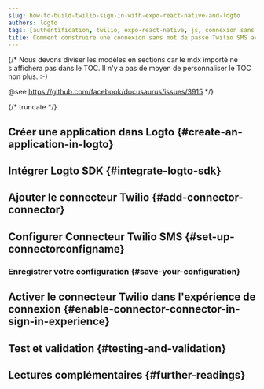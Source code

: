 ```yaml
---
slug: how-to-build-twilio-sign-in-with-expo-react-native-and-logto
authors: logto
tags: [authentification, twilio, expo-react-native, js, connexion sans mot de passe, connexion, login]
title: Comment construire une connexion sans mot de passe Twilio SMS avec Expo (React Native)
---
```


{/*
  Nous devons diviser les modèles en sections car le mdx importé ne s'affichera pas dans le TOC.
  Il n'y a pas de moyen de personnaliser le TOC non plus. :-)

  @see https://github.com/facebook/docusaurus/issues/3915
*/}



{/* truncate */}

<Intro connector={connector} sdk="Expo (React Native)" link="https://expo.dev" />

## Créer une application dans Logto \{#create-an-application-in-logto}

<CreateApplication type="Native app" framework="Expo" />

## Intégrer Logto SDK \{#integrate-logto-sdk}

<IntegrateSdk />

## Ajouter le connecteur Twilio \{#add-connector-connector}

<AddPasswordlessConnector
  connector={connector}
  connectorType="SMS"
  passwordlessSignUpIdentifier="Numéro de téléphone"
/>

## Configurer Connecteur Twilio SMS \{#set-up-connectorconfigname}

<ConnectorGuide />

### Enregistrer votre configuration \{#save-your-configuration}

<SaveYourConfiguration connector={connector} />

## Activer le connecteur Twilio dans l'expérience de connexion \{#enable-connector-connector-in-sign-in-experience}

<EnablePasswordlessConnector
  connectorType="SMS"
  passwordlessSignUpIdentifier="Numéro de téléphone"
/>

## Test et validation \{#testing-and-validation}

<TestingAndValidation connector={connector} sdk="Expo (React Native)" />

## Lectures complémentaires \{#further-readings}

<FurtherReadings />